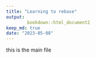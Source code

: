 ```yaml
---
title: "Learning to rebase"
output:
        bookdown::html_document2
keep_md: true
date: "2023-05-08"
---
```


this is the main file

